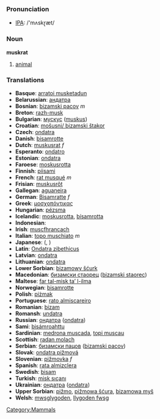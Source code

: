 === Pronunciation ===
*[[w:IPA|IPA]]: /'mʌskɽæt/

=== Noun ===
'''muskrat'''

# [[animal]]

=== Translations ===

*'''Basque''': [[arratoi musketadun]]
*'''Belarussian''': [[андатра]]
*'''Bosnian''': [[bizamski pacov]] ''m''
*'''Breton''': [[razh-musk]]
*'''Bulgarian''': [[мускус]] ([[muskus]])
*'''Croatian''': [[mošusni/ bizamski štakor]]
*'''Czech''': [[ondatra]]
*'''Danish''': [[bisamrotte]]
*'''Dutch''': [[muskusrat]] ''f''
*'''Esperanto''': [[ondatro]]
*'''Estonian''': [[ondatra]]
*'''Faroese''': [[moskusrotta]]
*'''Finnish''': [[piisami]]
*'''French''': [[rat musqué]] ''m''
*'''Frisian''': [[muskusrôt]]
*'''Gallegan''': [[aguaneira]]
*'''German''': [[Bisamratte]] ''f''
*'''Greek''': [[μοσχοπόντικας]] '' ''
*'''Hungarian''': [[pézsma]]
*'''Icelandic''': [[moskusrotta]], [[bísamrotta]]
*'''Indonesian''': [[]]
*'''Irish''': [[muscfhrancach]]
*'''Italian''': [[topo muschiato]] ''m''
*'''Japanese''': [[]] ([[]], )
*'''Latin''': [[Ondatra zibethicus]] '' ''
*'''Latvian''': [[ondatra]]
*'''Lithuanian''': [[ondatra]]
*'''Lower Sorbian''': [[bizamowy šćurk]]
*'''Macedonian''': [[бизамски стаорец]] ([[bizamski staorec]])
*'''Maltese''': [[far tal-misk ta’ l-ilma]]
*'''Norwegian''': [[bisamrotte]]
*'''Polish''': [[piżmak]] '' ''
*'''Portuguese''': [[rato almiscareiro]]
*'''Romanian''': [[bizam]]
*'''Romansh''': [[undatra]]
*'''Russian''': [[ондатра]] ([[ondatra]]) '' ''
*'''Sami''': [[bisámroahttu]]
*'''Sardinian''': [[medrona muscada]], [[topi muscau]]
*'''Scottish''': [[radan molach]]
*'''Serbian''': [[бизамски пацов]] ([[bizamski pacov]])
*'''Slovak''': [[ondatra pižmová]]
*'''Slovenian''': [[pižmovka]] ''f''
*'''Spanish''': [[rata almizclera]] '' ''
*'''Swedish''': [[bisam]]
*'''Turkish''': [[misk sıçanı]]
*'''Ukrainian''': [[ондатра]] ([[ondatra]])
*'''Upper Sorbian''': [[pižmo]], [[pižmowa šćura]], [[bizamowa myš]]
*'''Welsh''': [[mwsglygoden]], [[llygoden fwsg]]

[[Category:Mammals]]